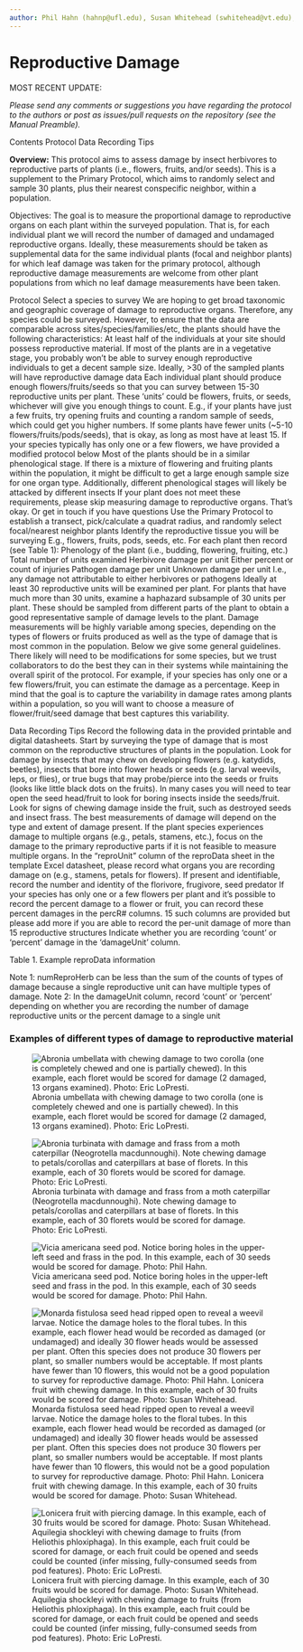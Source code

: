 ```yaml
---
author: Phil Hahn (hahnp@ufl.edu), Susan Whitehead (swhitehead@vt.edu), Paul Ode (paul.ode@colostate.edu), and Will Wetzel (william.wetzel@montana.edu). 
---
```


#  Reproductive Damage {#sec-repro}

MOST RECENT UPDATE:

_Please send any comments or suggestions you have regarding the protocol to the authors or post as issues/pull requests on the repository (see the Manual Preamble)._



Contents
Protocol
Data Recording Tips

**Overview:** This protocol aims to assess damage by insect herbivores to reproductive parts of plants (i.e., flowers, fruits, and/or seeds). This is a supplement to the Primary Protocol, which aims to randomly select and sample 30 plants, plus their nearest conspecific neighbor, within a population.

Objectives: The goal is to measure the proportional damage to reproductive organs on each plant within the surveyed population. That is, for each individual plant we will record the number of damaged and undamaged reproductive organs. Ideally, these measurements should be taken as supplemental data for the same individual plants (focal and neighbor plants) for which leaf damage was taken for the primary protocol, although reproductive damage measurements are welcome from other plant populations from which no leaf damage measurements have been taken. 

Protocol
Select a species to survey
We are hoping to get broad taxonomic and geographic coverage of damage to reproductive organs. Therefore, any species could be surveyed. However, to ensure that the data are comparable across sites/species/families/etc, the plants should have the following characteristics:
At least half of the individuals at your site should possess reproductive material. If most of the plants are in a vegetative stage, you probably won’t be able to survey enough reproductive individuals to get a decent sample size. Ideally, >30 of the sampled plants will have reproductive damage data
Each individual plant should produce enough flowers/fruits/seeds so that you can survey between 15-30 reproductive units per plant. These ‘units’ could be flowers, fruits, or seeds, whichever will give you enough things to count.
E.g., if your plants have just a few fruits, try opening fruits and counting a random sample of seeds, which could get you higher numbers. If some plants have fewer units (~5-10 flowers/fruits/pods/seeds), that is okay, as long as most have at least 15.
If your species typically has only one or a few flowers, we have provided a modified protocol below
Most of the plants should be in a similar phenological stage. If there is a mixture of flowering and fruiting plants within the population, it might be difficult to get a large enough sample size for one organ type. Additionally, different phenological stages will likely be attacked by different insects
If your plant does not meet these requirements, please skip measuring damage to reproductive organs. That’s okay. Or get in touch if you have questions
Use the Primary Protocol to establish a transect, pick/calculate a quadrat radius, and randomly select focal/nearest neighbor plants
Identify the reproductive tissue you will be surveying
E.g., flowers, fruits, pods, seeds, etc.
For each plant then record (see Table 1):
Phenology of the plant (i.e., budding, flowering, fruiting, etc.)
Total number of units examined
Herbivore damage per unit
Either percent or count of injuries
Pathogen damage per unit
Unknown damage per unit 
I.e., any damage not attributable to either herbivores or pathogens
Ideally at least 30 reproductive units will be examined per plant. For plants that have much more than 30 units, examine a haphazard subsample of 30 units per plant. These should be sampled from different parts of the plant to obtain a good representative sample of damage levels to the plant.  Damage measurements will be highly variable among species, depending on the types of flowers or fruits produced as well as the type of damage that is most common in the population. Below we give some general guidelines.
There likely will need to be modifications for some species, but we trust collaborators to do the best they can in their systems while maintaining the overall spirit of the protocol. For example, if your species has only one or a few flowers/fruit, you can estimate the damage as a percentage. Keep in mind that the goal is to capture the variability in damage rates among plants within a population, so you will want to choose a measure of flower/fruit/seed damage that best captures this variability.

Data Recording Tips
Record the following data in the provided printable and digital datasheets.
Start by surveying the type of damage that is most common on the reproductive structures of plants in the population. Look for damage by insects that may chew on developing flowers (e.g. katydids, beetles), insects that bore into flower heads or seeds (e.g. larval weevils, leps, or flies), or true bugs that may probe/pierce into the seeds or fruits (looks like little black dots on the fruits). In many cases you will need to tear open the seed head/fruit to look for boring insects inside the seeds/fruit.
Look for signs of chewing damage inside the fruit, such as destroyed seeds and insect frass.
The best measurements of damage will depend on the type and extent of damage present. If the plant species experiences damage to multiple organs (e.g., petals, stamens, etc.), focus on the damage to the primary reproductive parts if it is not feasible to measure multiple organs.
In the “reproUnit” column of the reproData sheet in the template Excel datasheet, please record what organs you are recording damage on (e.g., stamens, petals for flowers). If present and identifiable, record the number and identity of the florivore, frugivore, seed predator
If your species has only one or a few flowers per plant and it’s possible to record the percent damage to a flower or fruit, you can record these percent damages in the percR# columns. 15 such columns are provided but please add more if you are able to record the per-unit damage of more than 15 reproductive structures 
Indicate whether you are recording ‘count’ or ‘percent’ damage in the ‘damageUnit’ column.

Table 1. Example reproData information

Note 1: numReproHerb can be less than the sum of the counts of types of damage because a single reproductive unit can have multiple types of damage.
Note 2: In the damageUnit column, record ‘count’ or ‘percent’ depending on whether you are recording the number of damage reproductive units or the percent damage to a single unit


### Examples of different types of damage to reproductive material

::: {#fig-damage layout-ncol=2}

![Abronia umbellata with chewing damage to two corolla (one is completely chewed and one is partially chewed). In this example, each floret would be scored for damage (2 damaged, 13 organs examined). Photo: Eric LoPresti.](images/img2.png){#fig-umbellata}

![Abronia turbinata with damage and frass from a moth caterpillar (Neogrotella macdunnoughi). Note chewing damage to petals/corollas and caterpillars at base of florets. In this example, each of 30 florets would be scored for damage. Photo: Eric LoPresti.](images/img3.png){#fig-turbinata}

:::


![Vicia americana seed pod. Notice boring holes in the upper-left seed and frass in the pod. In this example, each of 30 seeds would be scored for damage. Photo: Phil Hahn.](images/img4.png){#fig-americana}






::: {#fig-damage2 layout-ncol=2}

![Monarda fistulosa seed head ripped open to reveal a weevil larvae. Notice the damage holes to the floral tubes. In this example, each flower head would be recorded as damaged (or undamaged) and ideally 30 flower heads would be assessed per plant. Often this species does not produce 30 flowers per plant, so smaller numbers would be acceptable. If most plants have fewer than 10 flowers, this would not be a good population to survey for reproductive damage. Photo: Phil Hahn.
Lonicera fruit with chewing damage. In this example, each of 30 fruits would be scored for damage. Photo: Susan Whitehead.](images/img5.png){#fig-fistulosa}


![Lonicera fruit with piercing damage. In this example, each of 30 fruits would be scored for damage. Photo: Susan Whitehead.
Aquilegia shockleyi with chewing damage to fruits (from Heliothis phloxiphaga). In this example, each fruit could be scored for damage, or each fruit could be opened and seeds could be counted (infer missing, fully-consumed seeds from pod features). Photo: Eric LoPresti.](images/img6.png){#fig-lonicera}

:::






